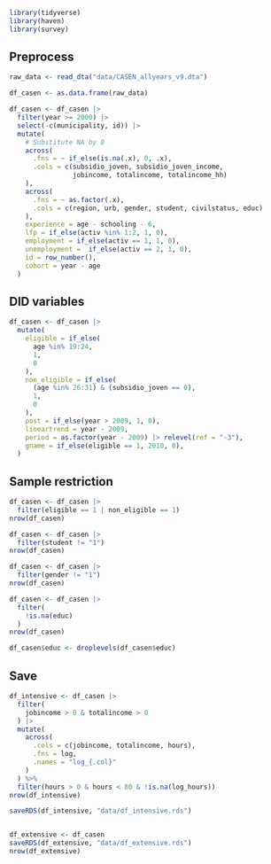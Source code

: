 ```r
library(tidyverse)
library(haven)
library(survey)
```


## Preprocess


```r
raw_data <- read_dta("data/CASEN_allyears_v9.dta")

df_casen <- as.data.frame(raw_data)

df_casen <- df_casen |> 
  filter(year >= 2000) |> 
  select(-c(municipality, id)) |> 
  mutate(
    # Substitute NA by 0
    across(
      .fns = ~ if_else(is.na(.x), 0, .x),
      .cols = c(subsidio_joven, subsidio_joven_income,
                jobincome, totalincome, totalincome_hh)
    ),
    across(
      .fns = ~ as.factor(.x), 
      .cols = c(region, urb, gender, student, civilstatus, educ)
    ),
    experience = age - schooling - 6, 
    lfp = if_else(activ %in% 1:2, 1, 0), 
    employment = if_else(activ == 1, 1, 0), 
    unemployment =  if_else(activ == 2, 1, 0), 
    id = row_number(), 
    cohort = year - age
  )
```


## DID variables

```r
df_casen <- df_casen |> 
  mutate(
    eligible = if_else(
      age %in% 19:24,
      1, 
      0
    ), 
    non_eligible = if_else(
      (age %in% 26:31) & (subsidio_joven == 0), 
      1,
      0
    ), 
    post = if_else(year > 2009, 1, 0),
    lineartrend = year - 2009, 
    period = as.factor(year - 2009) |> relevel(ref = "-3"),
    gname = if_else(eligible == 1, 2010, 0), 
  )
```

## Sample restriction

```r
df_casen <- df_casen |> 
  filter(eligible == 1 | non_eligible == 1) 
nrow(df_casen)

df_casen <- df_casen |> 
  filter(student != "1") 
nrow(df_casen)

df_casen <- df_casen |> 
  filter(gender != "1") 
nrow(df_casen)

df_casen <- df_casen |> 
  filter(
    !is.na(educ)
  )
nrow(df_casen)

df_casen$educ <- droplevels(df_casen$educ)
```


## Save 

```r
df_intensive <- df_casen |> 
  filter(
    jobincome > 0 & totalincome > 0 
  ) |> 
  mutate(
    across(
      .cols = c(jobincome, totalincome, hours), 
      .fns = log,
      .names = "log_{.col}"
    )
  ) %>%
  filter(hours > 0 & hours < 80 & !is.na(log_hours))
nrow(df_intensive)

saveRDS(df_intensive, "data/df_intensive.rds")


df_extensive <- df_casen
saveRDS(df_extensive, "data/df_extensive.rds")
nrow(df_extensive)
```



